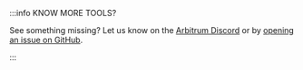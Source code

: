 :::info KNOW MORE TOOLS?

See something missing? Let us know on the [Arbitrum Discord](https://discord.gg/arbitrum) or by [opening an issue on GitHub](https://github.com/OffchainLabs/arbitrum-docs/issues/new).

:::
